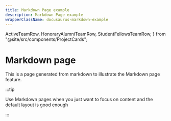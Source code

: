 ```yaml
---
title: Markdown Page example
description: Markdown Page example
wrapperClassName: docusaurus-markdown-example
---
```


  ActiveTeamRow,
  HonoraryAlumniTeamRow,
  StudentFellowsTeamRow,
} from "@site/src/components/ProjectCards";

# Markdown page

This is a page generated from markdown to illustrate the Markdown page feature.

:::tip

Use Markdown pages when you just want to focus on content and the default layout is good enough

:::

